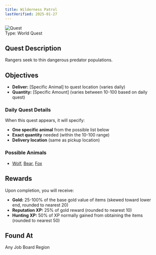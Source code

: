 ```yaml
---
title: Wilderness Patrol
lastVerified: 2025-01-27
---
```


<div className="mb-8 flex items-start gap-6">
  <div className="flex-shrink-0">
    <img
      src="/assets/icons/quest.png"
      alt="Quest"
      className="h-24 w-24 rounded-lg border"
    />
  </div>
  <div className="flex-1">
    <div className="space-y-2">
      <div className="flex flex-wrap gap-4 text-sm">
        <span className="rounded-md bg-orange-100 px-2 py-1 dark:bg-orange-900">
          Type: World Quest
        </span>
      </div>
    </div>
  </div>
</div>

## Quest Description

Rangers seek to thin dangerous predator populations.

## Objectives

- **Deliver:** [Specific Animal] to quest location (varies daily)
- **Quantity:** [Specific Amount] (varies between 10-100 based on daily quest)

### Daily Quest Details
When this quest appears, it will specify:
- **One specific animal** from the possible list below
- **Exact quantity** needed (within the 10-100 range)
- **Delivery location** (same as pickup location)

### Possible Animals
- [Wolf](/docs/resources/individual/wolf), [Bear](/docs/resources/individual/bear), [Fox](/docs/resources/individual/fox)

## Rewards

Upon completion, you will receive:

- **Gold:** 25-100% of the base gold value of items (skewed toward lower end, rounded to nearest 20)
- **Reputation XP:** 25% of gold reward (rounded to nearest 10)  
- **Hunting XP:** 50% of XP normally gained from obtaining the items (rounded to nearest 50)

## Found At

Any Job Board Region
